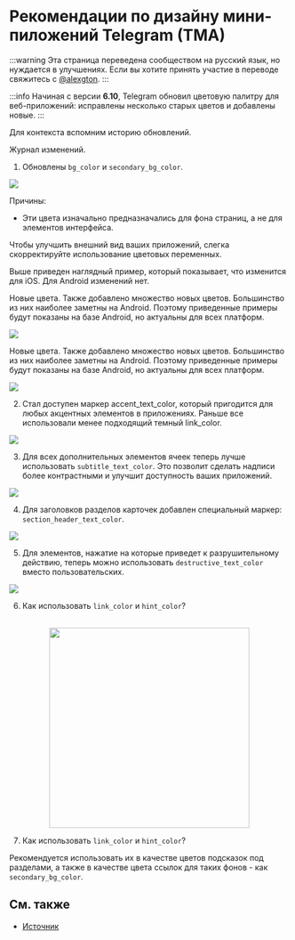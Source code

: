 # Рекомендации по дизайну мини-пиложений Telegram (TMA)

:::warning
Эта страница переведена сообществом на русский язык, но нуждается в улучшениях. Если вы хотите принять участие в переводе свяжитесь с [@alexgton](https://t.me/alexgton).
:::

:::info
Начиная с версии **6.10**, Telegram обновил цветовую палитру для веб-приложений: исправлены несколько старых цветов и добавлены новые.
:::

Для контекста вспомним историю обновлений.

Журнал изменений.

1. Обновлены `bg_color` и `secondary_bg_color`.

![](/img/docs/tma-design-guidelines/tma-design_1.png)

Причины:

- Эти цвета изначально предназначались для фона страниц, а не для элементов интерфейса.

Чтобы улучшить внешний вид ваших приложений, слегка скорректируйте использование цветовых переменных.

Выше приведен наглядный пример, который показывает, что изменится для iOS. Для Android изменений нет.

Новые цвета.
Также добавлено множество новых цветов. Большинство из них наиболее заметны на Android. Поэтому приведенные примеры будут показаны на базе Android, но актуальны для всех платформ.

![](/img/docs/tma-design-guidelines/tma-design_2.png)

Новые цвета.
Также добавлено множество новых цветов. Большинство из них наиболее заметны на Android. Поэтому приведенные примеры будут показаны на базе Android, но актуальны для всех платформ.

![](/img/docs/tma-design-guidelines/tma-design_3.png)

2. Стал доступен маркер accent_text_color, который пригодится для любых акцентных элементов в приложениях. Раньше все использовали менее подходящий темный link_color.

![](/img/docs/tma-design-guidelines/tma-design_4.png)

3. Для всех дополнительных элементов ячеек теперь лучше использовать `subtitle_text_color`. Это позволит сделать надписи более контрастными и улучшит доступность ваших приложений.

![](/img/docs/tma-design-guidelines/tma-design_5.png)

4. Для заголовков разделов карточек добавлен специальный маркер: `section_header_text_color`.

![](/img/docs/tma-design-guidelines/tma-design_6.png)

5. Для элементов, нажатие на которые приведет к разрушительному действию, теперь можно использовать `destructive_text_color` вместо пользовательских.

![](/img/docs/tma-design-guidelines/tma-design_6.png)

6. Как использовать `link_color` и `hint_color`?

<p align="center">
    <br />
    <img width="360" src="/img/docs/tma-design-guidelines/tma-design_7.png" alt="" />
    <br />
</p>

7. Как использовать `link_color` и `hint_color`?

Рекомендуется использовать их в качестве цветов подсказок под разделами, а также в качестве цвета ссылок для таких фонов - как `secondary_bg_color`.

## См. также

- [Источник](https://telegra.ph/Changes-in-Color-Variables-for-Telegram-Mini-Apps-11-20)
